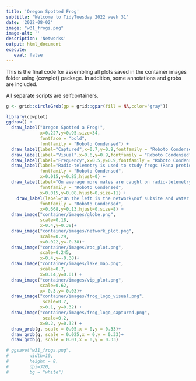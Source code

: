 ```yaml
---
title: 'Oregon Spotted Frog'
subtitle: 'Welcome to TidyTuesday 2022 week 31'
date: '2022-08-02'
image: "w31_frogs.png"
image-alt: ''
description: 'Networks'
output: html_document
execute: 
   eval: false
---
```




This is the final code for assembling all plots saved in the container images folder using {cowplot} package. In addition, some annotations and grobs are included.

All separate scripts are selfcontainers.
```r
g <- grid::circleGrob(gp = grid::gpar(fill = NA,color="gray"))
```

```r
library(cowplot)
ggdraw() +
  draw_label("Oregon Spotted a Frog!", 
             x=0.227,y=0.95,size=34,
             fontface = "bold",
             fontfamily = "Roboto Condensed") +
  draw_label(label="Captured",x=0.7,y=0.9,fontfamily = "Roboto Condensed") +
  draw_label(label="Visual",x=0.6,y=0.9,fontfamily = "Roboto Condensed") +
  draw_label(label="Frequency",x=0.5,y=0.9,fontfamily = "Roboto Condensed") +
  draw_label(label="Radio-telemetry is used to study frogs (Rana pretiosa)\nat Crane Prairie Reservoir in Oregon.\nIndividual frog location tracking occurred roughly\nweekly between September and late November of 2018.",
             fontfamily = "Roboto Condensed",
             x=0.015,y=0.85,hjust=0) +
  draw_label(label="On average more males are caught on radio-telemetry\nfrequencies than females. In the map the grey circles\nindicate the tracking location ranges based on mean\nrange difference among frequencies in same subsite. \n\nDataSource: #TidyTuesday 2022 week31\n@USGS data & @fgazzelloni | DataViz: Federica Gazzelloni",
             fontfamily = "Roboto Condensed",
             x=0.015,y=0.08,hjust=0,size=11) +
    draw_label(label="On the left is the network\nof subsite and water type,\nit shows more frogs are\ncaptured in specific locations.\n\nOn the right is the models\nranking among many models.\nRandom Forest is the best\nperforming. Results shows on\naverage male are twice more\nlikely to get caught than\nfemales. More info:\nfedericagazzelloni.netlify.app",
             fontfamily = "Roboto Condensed",
             x=0.668,y=0.13,hjust=0,size=8) +
  draw_image("container/images/globe.png",
             scale=0.18,
             x=0.4,y=0.38)+
  draw_image("container/images/network_plot.png",
             scale=0.29,
             x=0.022,y=-0.38)+
  draw_image("container/images/roc_plot.png",
             scale=0.245,
             x=0.4,y=-0.38)+
  draw_image("container/images/lake_map.png",
             scale=0.7,
             x=0.14,y=0.01) +
  draw_image("container/images/vip_plot.png",
             scale=0.62,
             x=-0.3,y=-0.03)+
  draw_image("container/images/frog_logo_visual.png", 
              scale=0.2,
             x=0.1, y=0.32) +
  draw_image("container/images/frog_logo_captured.png",
              scale=0.2,
             x=0.2, y=0.32) +
  draw_grob(g, scale = 0.05,x = 0,y = 0.33)+
  draw_grob(g, scale = 0.025,x = 0,y = 0.33)+
  draw_grob(g, scale = 0.01,x = 0,y = 0.33)
```

```r
# ggsave("w31_frogs.png",
#        width=10,
#        height = 8,
#        dpi=320,
#        bg = "white")
```

